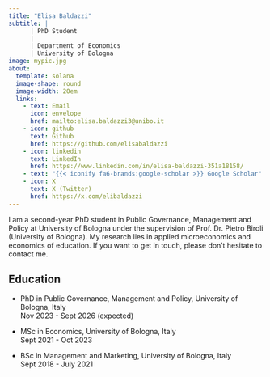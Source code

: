 ```yaml
---
title: "Elisa Baldazzi"
subtitle: |
      | PhD Student
      |
      | Department of Economics
      | University of Bologna
image: mypic.jpg
about:
  template: solana
  image-shape: round
  image-width: 20em
  links:
    - text: Email
      icon: envelope
      href: mailto:elisa.baldazzi3@unibo.it
    - icon: github
      text: Github
      href: https://github.com/elisabaldazzi
    - icon: linkedin
      text: LinkedIn
      href: https://www.linkedin.com/in/elisa-baldazzi-351a18158/
    - text: "{{< iconify fa6-brands:google-scholar >}} Google Scholar" 
    - icon: X
      text: X (Twitter)
      href: https://x.com/elibaldazzi
---
```


I am a second-year PhD student in Public Governance, Management and Policy at [University of Bologna](https://www.unibo.it/en/homepage){style="text-decoration: none"} under the supervision of Prof. Dr. [Pietro Biroli](https://sites.google.com/site/pietrobiroli/){style="text-decoration: none"} (University of Bologna). My research lies in applied microeconomics and economics of education. If you want to get in touch, please don't hesitate to contact me.

## **Education**

-   PhD in Public Governance, Management and Policy, University of Bologna, Italy\
    Nov 2023 - Sept 2026 (expected)

-   MSc in Economics, University of Bologna, Italy\
    Sept 2021 - Oct 2023

-   BSc in Management and Marketing, University of Bologna, Italy\
    Sept 2018 - July 2021


